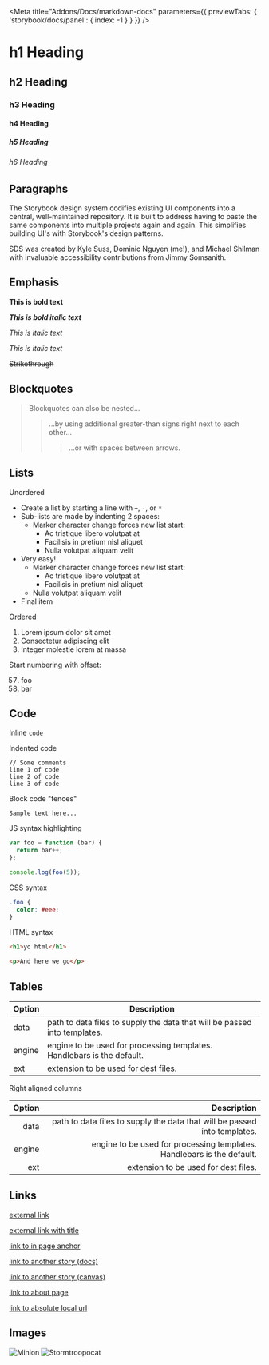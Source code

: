 
<Meta
  title="Addons/Docs/markdown-docs"
  parameters={{ previewTabs: { 'storybook/docs/panel': { index: -1 } } }}
/>

# h1 Heading

## h2 Heading

### h3 Heading

#### h4 Heading

##### h5 Heading

###### h6 Heading

## Paragraphs

The Storybook design system codifies existing UI components into a central, well-maintained repository. It is built to address having to paste the same components into multiple projects again and again. This simplifies building UI's with Storybook's design patterns.

SDS was created by Kyle Suss, Dominic Nguyen (me!), and Michael Shilman with invaluable accessibility contributions from Jimmy Somsanith.

## Emphasis

**This is bold text**

**_This is bold italic text_**

_This is italic text_

_This is italic text_

~~Strikethrough~~

## Blockquotes

> Blockquotes can also be nested...
>
> > ...by using additional greater-than signs right next to each other...
> >
> > > ...or with spaces between arrows.

## Lists

Unordered

- Create a list by starting a line with `+`, `-`, or `*`
- Sub-lists are made by indenting 2 spaces:
  - Marker character change forces new list start:
    - Ac tristique libero volutpat at
    * Facilisis in pretium nisl aliquet
    - Nulla volutpat aliquam velit
- Very easy!
  - Marker character change forces new list start:
    - Ac tristique libero volutpat at
    * Facilisis in pretium nisl aliquet
  - Nulla volutpat aliquam velit
- Final item

Ordered

1. Lorem ipsum dolor sit amet
2. Consectetur adipiscing elit
3. Integer molestie lorem at massa

Start numbering with offset:

57. foo
1. bar

## Code

Inline `code`

Indented code

    // Some comments
    line 1 of code
    line 2 of code
    line 3 of code

Block code "fences"

```
Sample text here...
```

JS syntax highlighting

```js
var foo = function (bar) {
  return bar++;
};

console.log(foo(5));
```

CSS syntax

```css
.foo {
  color: #eee;
}
```

HTML syntax

```html
<h1>yo html</h1>

<p>And here we go</p>
```

## Tables

| Option | Description                                                               |
| ------ | ------------------------------------------------------------------------- |
| data   | path to data files to supply the data that will be passed into templates. |
| engine | engine to be used for processing templates. Handlebars is the default.    |
| ext    | extension to be used for dest files.                                      |

Right aligned columns

| Option |                                                               Description |
| -----: | ------------------------------------------------------------------------: |
|   data | path to data files to supply the data that will be passed into templates. |
| engine |    engine to be used for processing templates. Handlebars is the default. |
|    ext |                                      extension to be used for dest files. |

## Links

[external link](https://hichroma.com)

[external link with title](https://hichroma.com 'Insert title!')

[link to in page anchor](#h1-heading)

[link to another story (docs)](?path=/docs/addons-docs-docs-only--page)

[link to another story (canvas)](?path=/story/addons-docs-buttongroup--basic)

[link to about page](?path=/settings/about)

[link to absolute local url](/absolute)

## Images

![Minion](https://octodex.github.com/images/minion.png)
![Stormtroopocat](https://octodex.github.com/images/stormtroopocat.jpg 'The Stormtroopocat')

